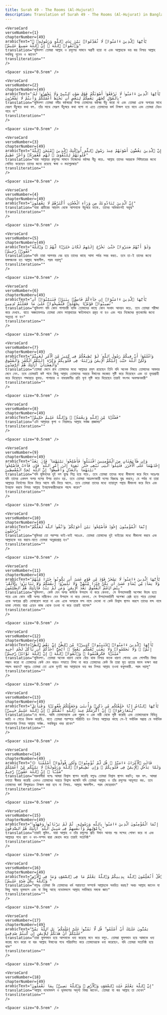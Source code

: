 ```yaml
---
title: Surah 49 - The Rooms (Al-Hujurat)  
description: Translation of Surah 49 - The Rooms (Al-Hujurat) in Bangla
---
```







    <VerseCard 
    verseNumber={1}
    chapterNumber={49}
    arabicText="يَٰٓأَيُّهَا ٱلَّذِينَ ءَامَنُوا۟ لَا تُقَدِّمُوا۟ بَيْنَ يَدَىِ ٱللَّهِ وَرَسُولِهِۦ ۖ وَٱتَّقُوا۟ ٱللَّهَ ۚ إِنَّ ٱللَّهَ سَمِيعٌ عَلِيمٌۭ"
    translation="মুমিনগণ তোমরা আল্লাহ ও রসূলের সামনে অগ্রণী হয়ো না এবং আল্লাহকে ভয় কর নিশ্চয় আল্লাহ সবকিছু শুনেন ও জানেন"
    transliteration=""
    />

    <Spacer size="0.5rem" />
                
    <VerseCard 
    verseNumber={2}
    chapterNumber={49}
    arabicText="يَٰٓأَيُّهَا ٱلَّذِينَ ءَامَنُوا۟ لَا تَرْفَعُوٓا۟ أَصْوَٰتَكُمْ فَوْقَ صَوْتِ ٱلنَّبِىِّ وَلَا تَجْهَرُوا۟ لَهُۥ بِٱلْقَوْلِ كَجَهْرِ بَعْضِكُمْ لِبَعْضٍ أَن تَحْبَطَ أَعْمَٰلُكُمْ وَأَنتُمْ لَا تَشْعُرُونَ"
    translation="মুমিনগণ তোমরা নবীর কন্ঠস্বরের উপর তোমাদের কন্ঠস্বর উঁচু করো না এবং তোমরা একে অপরের সাথে যেরূপ উঁচুস্বরে কথা বল، তাঁর সাথে সেরূপ উঁচুস্বরে কথা বলো না এতে তোমাদের কর্ম নিস্ফল হয়ে যাবে এবং তোমরা টেরও পাবে না"
    transliteration=""
    />

    <Spacer size="0.5rem" />
                
    <VerseCard 
    verseNumber={3}
    chapterNumber={49}
    arabicText="إِنَّ ٱلَّذِينَ يَغُضُّونَ أَصْوَٰتَهُمْ عِندَ رَسُولِ ٱللَّهِ أُو۟لَٰٓئِكَ ٱلَّذِينَ ٱمْتَحَنَ ٱللَّهُ قُلُوبَهُمْ لِلتَّقْوَىٰ ۚ لَهُم مَّغْفِرَةٌۭ وَأَجْرٌ عَظِيمٌ"
    translation="যারা আল্লাহর রসূলের সামনে নিজেদের কন্ঠস্বর নীচু করে، আল্লাহ তাদের অন্তরকে শিষ্টাচারের জন্যে শোধিত করেছেন তাদের জন্যে রয়েছে ক্ষমা ও মহাপুরস্কার"
    transliteration=""
    />

    <Spacer size="0.5rem" />
                
    <VerseCard 
    verseNumber={4}
    chapterNumber={49}
    arabicText="إِنَّ ٱلَّذِينَ يُنَادُونَكَ مِن وَرَآءِ ٱلْحُجُرَٰتِ أَكْثَرُهُمْ لَا يَعْقِلُونَ"
    translation="যারা প্রাচীরের আড়াল থেকে আপনাকে উচুস্বরে ডাকে، তাদের অধিকাংশই অবুঝ"
    transliteration=""
    />

    <Spacer size="0.5rem" />
                
    <VerseCard 
    verseNumber={5}
    chapterNumber={49}
    arabicText="وَلَوْ أَنَّهُمْ صَبَرُوا۟ حَتَّىٰ تَخْرُجَ إِلَيْهِمْ لَكَانَ خَيْرًۭا لَّهُمْ ۚ وَٱللَّهُ غَفُورٌۭ رَّحِيمٌۭ"
    translation="যদি তারা আপনার বের হয়ে তাদের কাছে আসা পর্যন্ত সবর করত، তবে তা-ই তাদের জন্যে মঙ্গলজনক হত আল্লাহ ক্ষমাশীল، পরম দয়ালু"
    transliteration=""
    />

    <Spacer size="0.5rem" />
                
    <VerseCard 
    verseNumber={6}
    chapterNumber={49}
    arabicText="يَٰٓأَيُّهَا ٱلَّذِينَ ءَامَنُوٓا۟ إِن جَآءَكُمْ فَاسِقٌۢ بِنَبَإٍۢ فَتَبَيَّنُوٓا۟ أَن تُصِيبُوا۟ قَوْمًۢا بِجَهَٰلَةٍۢ فَتُصْبِحُوا۟ عَلَىٰ مَا فَعَلْتُمْ نَٰدِمِينَ"
    translation="মুমিনগণ যদি কোন পাপাচারী ব্যক্তি তোমাদের কাছে কোন সংবাদ আনয়ন করে، তবে তোমরা পরীক্ষা করে দেখবে، যাতে অজ্ঞতাবশতঃ তোমরা কোন সম্প্রদায়ের ক্ষতিসাধনে প্রবৃত্ত না হও এবং পরে নিজেদের কৃতকর্মের জন্যে অনুতপ্ত না হও"
    transliteration=""
    />

    <Spacer size="0.5rem" />
                
    <VerseCard 
    verseNumber={7}
    chapterNumber={49}
    arabicText="وَٱعْلَمُوٓا۟ أَنَّ فِيكُمْ رَسُولَ ٱللَّهِ ۚ لَوْ يُطِيعُكُمْ فِى كَثِيرٍۢ مِّنَ ٱلْأَمْرِ لَعَنِتُّمْ وَلَٰكِنَّ ٱللَّهَ حَبَّبَ إِلَيْكُمُ ٱلْإِيمَٰنَ وَزَيَّنَهُۥ فِى قُلُوبِكُمْ وَكَرَّهَ إِلَيْكُمُ ٱلْكُفْرَ وَٱلْفُسُوقَ وَٱلْعِصْيَانَ ۚ أُو۟لَٰٓئِكَ هُمُ ٱلرَّٰشِدُونَ"
    translation="তোমরা জেনে রাখ তোমাদের মধ্যে আল্লাহর রসূল রয়েছেন তিনি যদি অনেক বিষয়ে তোমাদের আবদার মেনে নেন، তবে তোমরাই কষ্ট পাবে কিন্তু আল্লাহ তোমাদের অন্তরে ঈমানের মহব্বত সৃষ্টি করে দিয়েছেন এবং তা হৃদয়গ্রাহী করে দিয়েছেন পক্ষান্তরে কুফর، পাপাচার ও নাফরমানীর প্রতি ঘৃণা সৃষ্টি করে দিয়েছেন তারাই সৎপথ অবলম্বনকারী"
    transliteration=""
    />

    <Spacer size="0.5rem" />
                
    <VerseCard 
    verseNumber={8}
    chapterNumber={49}
    arabicText="فَضْلًۭا مِّنَ ٱللَّهِ وَنِعْمَةًۭ ۚ وَٱللَّهُ عَلِيمٌ حَكِيمٌۭ"
    translation="এটা আল্লাহর কৃপা ও নিয়ামতঃ আল্লাহ সর্বজ্ঞ প্রজ্ঞাময়"
    transliteration=""
    />

    <Spacer size="0.5rem" />
                
    <VerseCard 
    verseNumber={9}
    chapterNumber={49}
    arabicText="وَإِن طَآئِفَتَانِ مِنَ ٱلْمُؤْمِنِينَ ٱقْتَتَلُوا۟ فَأَصْلِحُوا۟ بَيْنَهُمَا ۖ فَإِنۢ بَغَتْ إِحْدَىٰهُمَا عَلَى ٱلْأُخْرَىٰ فَقَٰتِلُوا۟ ٱلَّتِى تَبْغِى حَتَّىٰ تَفِىٓءَ إِلَىٰٓ أَمْرِ ٱللَّهِ ۚ فَإِن فَآءَتْ فَأَصْلِحُوا۟ بَيْنَهُمَا بِٱلْعَدْلِ وَأَقْسِطُوٓا۟ ۖ إِنَّ ٱللَّهَ يُحِبُّ ٱلْمُقْسِطِينَ"
    translation="যদি মুমিনদের দুই দল যুদ্ধে লিপ্ত হয়ে পড়ে، তবে তোমরা তাদের মধ্যে মীমাংসা করে দিবে অতঃপর যদি তাদের একদল অপর দলের উপর চড়াও হয়، তবে তোমরা আক্রমণকারী দলের বিরুদ্ধে যুদ্ধ করবে; যে পর্যন্ত না তারা আল্লাহর নির্দেশের দিকে ফিরে আসে যদি ফিরে আসে، তবে তোমরা তাদের মধ্যে ন্যায়ানুগ পন্থায় মীমাংসা করে দিবে এবং ইনছাফ করবে নিশ্চয় আল্লাহ ইনছাফকারীদেরকে পছন্দ করেন"
    transliteration=""
    />

    <Spacer size="0.5rem" />
                
    <VerseCard 
    verseNumber={10}
    chapterNumber={49}
    arabicText="إِنَّمَا ٱلْمُؤْمِنُونَ إِخْوَةٌۭ فَأَصْلِحُوا۟ بَيْنَ أَخَوَيْكُمْ ۚ وَٱتَّقُوا۟ ٱللَّهَ لَعَلَّكُمْ تُرْحَمُونَ"
    translation="মুমিনরা তো পরস্পর ভাই-ভাই অতএব، তোমরা তোমাদের দুই ভাইয়ের মধ্যে মীমাংসা করবে এবং আল্লাহকে ভয় করবে-যাতে তোমরা অনুগ্রহপ্রাপ্ত হও"
    transliteration=""
    />

    <Spacer size="0.5rem" />
                
    <VerseCard 
    verseNumber={11}
    chapterNumber={49}
    arabicText="يَٰٓأَيُّهَا ٱلَّذِينَ ءَامَنُوا۟ لَا يَسْخَرْ قَوْمٌۭ مِّن قَوْمٍ عَسَىٰٓ أَن يَكُونُوا۟ خَيْرًۭا مِّنْهُمْ وَلَا نِسَآءٌۭ مِّن نِّسَآءٍ عَسَىٰٓ أَن يَكُنَّ خَيْرًۭا مِّنْهُنَّ ۖ وَلَا تَلْمِزُوٓا۟ أَنفُسَكُمْ وَلَا تَنَابَزُوا۟ بِٱلْأَلْقَٰبِ ۖ بِئْسَ ٱلِٱسْمُ ٱلْفُسُوقُ بَعْدَ ٱلْإِيمَٰنِ ۚ وَمَن لَّمْ يَتُبْ فَأُو۟لَٰٓئِكَ هُمُ ٱلظَّٰلِمُونَ"
    translation="মুমিনগণ، কেউ যেন অপর কাউকে উপহাস না করে কেননা، সে উপহাসকারী অপেক্ষা উত্তম হতে পারে এবং কোন নারী অপর নারীকেও যেন উপহাস না করে কেননা، সে উপহাসকারিণী অপেক্ষা শ্রেষ্ঠ হতে পারে তোমরা একে অপরের প্রতি দোষারোপ করো না এবং একে অপরকে মন্দ নামে ডেকো না কেউ বিশ্বাস স্থাপন করলে তাদের মন্দ নামে ডাকা গোনাহ যারা এহেন কাজ থেকে তওবা না করে তারাই যালেম"
    transliteration=""
    />

    <Spacer size="0.5rem" />
                
    <VerseCard 
    verseNumber={12}
    chapterNumber={49}
    arabicText="يَٰٓأَيُّهَا ٱلَّذِينَ ءَامَنُوا۟ ٱجْتَنِبُوا۟ كَثِيرًۭا مِّنَ ٱلظَّنِّ إِنَّ بَعْضَ ٱلظَّنِّ إِثْمٌۭ ۖ وَلَا تَجَسَّسُوا۟ وَلَا يَغْتَب بَّعْضُكُم بَعْضًا ۚ أَيُحِبُّ أَحَدُكُمْ أَن يَأْكُلَ لَحْمَ أَخِيهِ مَيْتًۭا فَكَرِهْتُمُوهُ ۚ وَٱتَّقُوا۟ ٱللَّهَ ۚ إِنَّ ٱللَّهَ تَوَّابٌۭ رَّحِيمٌۭ"
    translation="মুমিনগণ، তোমরা অনেক ধারণা থেকে বেঁচে থাক নিশ্চয় কতক ধারণা গোনাহ এবং গোপনীয় বিষয় সন্ধান করো না তোমাদের কেউ যেন কারও পশ্চাতে নিন্দা না করে তোমাদের কেউ কি তারা মৃত ভ্রাতার মাংস ভক্ষণ করা পছন্দ করবে? বস্তুতঃ তোমরা তো একে ঘৃণাই কর আল্লাহকে ভয় কর নিশ্চয় আল্লাহ তওবা কবুলকারী، পরম দয়ালু"
    transliteration=""
    />

    <Spacer size="0.5rem" />
                
    <VerseCard 
    verseNumber={13}
    chapterNumber={49}
    arabicText="يَٰٓأَيُّهَا ٱلنَّاسُ إِنَّا خَلَقْنَٰكُم مِّن ذَكَرٍۢ وَأُنثَىٰ وَجَعَلْنَٰكُمْ شُعُوبًۭا وَقَبَآئِلَ لِتَعَارَفُوٓا۟ ۚ إِنَّ أَكْرَمَكُمْ عِندَ ٱللَّهِ أَتْقَىٰكُمْ ۚ إِنَّ ٱللَّهَ عَلِيمٌ خَبِيرٌۭ"
    translation="হে মানব، আমি তোমাদেরকে এক পুরুষ ও এক নারী থেকে সৃষ্টি করেছি এবং তোমাদেরকে বিভিন্ন জাতি ও গোত্রে বিভক্ত করেছি، যাতে তোমরা পরস্পরে পরিচিতি হও নিশ্চয় আল্লাহর কাছে সে-ই সর্বাধিক সম্ভ্রান্ত যে সর্বাধিক পরহেযগার নিশ্চয় আল্লাহ সর্বজ্ঞ، সবকিছুর খবর রাখেন"
    transliteration=""
    />

    <Spacer size="0.5rem" />
                
    <VerseCard 
    verseNumber={14}
    chapterNumber={49}
    arabicText="۞ قَالَتِ ٱلْأَعْرَابُ ءَامَنَّا ۖ قُل لَّمْ تُؤْمِنُوا۟ وَلَٰكِن قُولُوٓا۟ أَسْلَمْنَا وَلَمَّا يَدْخُلِ ٱلْإِيمَٰنُ فِى قُلُوبِكُمْ ۖ وَإِن تُطِيعُوا۟ ٱللَّهَ وَرَسُولَهُۥ لَا يَلِتْكُم مِّنْ أَعْمَٰلِكُمْ شَيْـًٔا ۚ إِنَّ ٱللَّهَ غَفُورٌۭ رَّحِيمٌ"
    translation="মরুবাসীরা বলেঃ আমরা বিশ্বাস স্থাপন করেছি বলুনঃ তোমরা বিশ্বাস স্থাপন করনি; বরং বল، আমরা বশ্যতা স্বীকার করেছি এখনও তোমাদের অন্তরে বিশ্বাস জন্মেনি যদি তোমরা আল্লাহ ও তাঁর রসূলের আনুগত্য কর، তবে তোমাদের কর্ম বিন্দুমাত্রও নিস্ফল করা হবে না নিশ্চয়، আল্লাহ ক্ষমাশীল، পরম মেহেরবান"
    transliteration=""
    />

    <Spacer size="0.5rem" />
                
    <VerseCard 
    verseNumber={15}
    chapterNumber={49}
    arabicText="إِنَّمَا ٱلْمُؤْمِنُونَ ٱلَّذِينَ ءَامَنُوا۟ بِٱللَّهِ وَرَسُولِهِۦ ثُمَّ لَمْ يَرْتَابُوا۟ وَجَٰهَدُوا۟ بِأَمْوَٰلِهِمْ وَأَنفُسِهِمْ فِى سَبِيلِ ٱللَّهِ ۚ أُو۟لَٰٓئِكَ هُمُ ٱلصَّٰدِقُونَ"
    translation="তারাই মুমিন، যারা আল্লাহ ও তাঁর রসূলের প্রতি ঈমান আনার পর সন্দেহ পোষণ করে না এবং আল্লাহর পথে প্রাণ ও ধন-সম্পদ দ্বারা জেহাদ করে তারাই সত্যনিষ্ঠ"
    transliteration=""
    />

    <Spacer size="0.5rem" />
                
    <VerseCard 
    verseNumber={16}
    chapterNumber={49}
    arabicText="قُلْ أَتُعَلِّمُونَ ٱللَّهَ بِدِينِكُمْ وَٱللَّهُ يَعْلَمُ مَا فِى ٱلسَّمَٰوَٰتِ وَمَا فِى ٱلْأَرْضِ ۚ وَٱللَّهُ بِكُلِّ شَىْءٍ عَلِيمٌۭ"
    translation="বলুনঃ তোমরা কি তোমাদের ধর্ম পরায়ণতা সম্পর্কে আল্লাহকে অবহিত করছ? অথচ আল্লাহ জানেন যা কিছু আছে ভূমন্ডলে এবং যা কিছু আছে নভোমন্ডলে আল্লাহ সর্ববিষয়ে সম্যক জ্ঞাত"
    transliteration=""
    />

    <Spacer size="0.5rem" />
                
    <VerseCard 
    verseNumber={17}
    chapterNumber={49}
    arabicText="يَمُنُّونَ عَلَيْكَ أَنْ أَسْلَمُوا۟ ۖ قُل لَّا تَمُنُّوا۟ عَلَىَّ إِسْلَٰمَكُم ۖ بَلِ ٱللَّهُ يَمُنُّ عَلَيْكُمْ أَنْ هَدَىٰكُمْ لِلْإِيمَٰنِ إِن كُنتُمْ صَٰدِقِينَ"
    translation="তারা মুসলমান হয়ে আপনাকে ধন্য করেছে মনে করে বলুন، তোমরা মুসলমান হয়ে আমাকে ধন্য করেছ মনে করো না বরং আল্লাহ ঈমানের পথে পরিচালিত করে তোমাদেরকে ধন্য করেছেন، যদি তোমরা সত্যনিষ্ঠ হয়ে থাক"
    transliteration=""
    />

    <Spacer size="0.5rem" />
                
    <VerseCard 
    verseNumber={18}
    chapterNumber={49}
    arabicText="إِنَّ ٱللَّهَ يَعْلَمُ غَيْبَ ٱلسَّمَٰوَٰتِ وَٱلْأَرْضِ ۚ وَٱللَّهُ بَصِيرٌۢ بِمَا تَعْمَلُونَ"
    translation="আল্লাহ নভোমন্ডল ও ভূমন্ডলের অদৃশ্য বিষয় জানেন، তোমরা যা কর আল্লাহ তা দেখেন"
    transliteration=""
    />

    <Spacer size="0.5rem" />
                